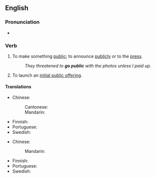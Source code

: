 ==English==

===Pronunciation===
* {{audio|en|en-au-go public.ogg|Audio (AU)}}

===Verb===
{{en-verb|go<goes,,went,gone> public}}

# {{lb|en|idiomatic|intransitive}} To make something [[public]]; to announce [[publicly]] or to the [[press]].
#: ''They threatened to '''go public''' with the photos unless I paid up.''
# {{lb|en|idiomatic|intransitive|business|finance}} To launch an [[initial public offering]].

====Translations====
{{trans-top|make something public}}
* Chinese:
*: Cantonese: {{t|yue|出街|tr=ceot1 gaai1}}
*: Mandarin: {{t-needed|cmn}}
{{trans-mid}}
* Finnish: {{t+|fi|julkistaa}}
* Portuguese: {{t-needed|pt}}
* Swedish: {{t+|sv|tillkännage}}
{{trans-bottom}}

{{trans-top|launch an initial public offering}}
* Chinese:
*: Mandarin: {{t-needed|cmn}}
{{trans-mid}}
* Finnish: {{t|fi|[[mennä]] [[pörssiin]]}}
* Portuguese: {{t-needed|pt}}
* Swedish: {{t|sv|börsintroducera}}
{{trans-bottom}}
